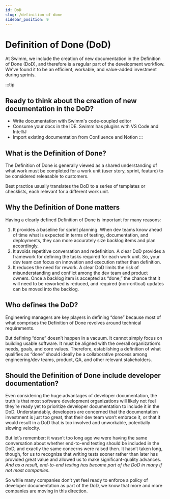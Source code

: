 ```yaml
---
id: DoD
slug: /definition-of-done
sidebar_position: 9
---
```


# Definition of Done (DoD)

At Swimm, we include the creation of new documentation in the Definition of Done (DoD), and therefore is a regular part of the development workflow. We've found it to be an efficient, workable, and value-added investment during sprints.

:::tip

## Ready to think about the creation of new documentation in the DoD?

- Write documentation with Swimm's code-coupled editor
- Consume your docs in the IDE. Swimm has plugins with VS Code and IntelliJ
- Import existing documentation from Confluence and Notion
  :::

## What is the Definition of Done?

The Definition of Done is generally viewed as a shared understanding of what work must be completed for a work unit (user story, sprint, feature) to be considered releasable to customers.

Best practice usually translates the DoD to a series of templates or checklists, each relevant for a different work unit.

## Why the Definition of Done matters

Having a clearly defined Definition of Done is important for many reasons:

1. It provides a baseline for sprint planning. When dev teams know ahead of time what is expected in terms of testing, documentation, and deployments, they can more accurately size backlog items and plan accordingly.
2. It avoids repetitive conversation and redefinition. A clear DoD provides a framework for defining the tasks required for each work unit. So, your dev team can focus on innovation and execution rather than definition.
3. It reduces the need for rework. A clear DoD limits the risk of misunderstanding and conflict among the dev team and product owners. Once a backlog item is accepted as “done,” the chance that it will need to be reworked is reduced, and required (non-critical) updates can be moved into the backlog.

## Who defines the DoD?

Engineering managers are key players in defining “done” because most of what comprises the Definition of Done revolves around technical requirements.

But defining “done” doesn’t happen in a vacuum. It cannot simply focus on building usable software. It must be aligned with the overall organization’s needs, goals, and core values. Therefore, establishing a definition of what qualifies as “done” should ideally be a collaborative process among engineering/dev teams, product, QA, and other relevant stakeholders.

## Should the Definition of Done include developer documentation?

Even considering the huge advantages of developer documentation, the truth is that most software development organizations will likely not feel they’re ready yet to prioritize developer documentation to include it in the DoD. Understandably, developers are concerned that the documentation investment is just too great, that their dev team won’t embrace it, or that it would result in a DoD that is too involved and unworkable, potentially slowing velocity.

But let’s remember: it wasn’t too long ago we were having the same conversation about whether end-to-end testing should be included in the DoD, and exactly the same concerns were raised then. It hasn’t taken long, though, for us to recognize that writing tests sooner rather than later has provided great value and allowed us to make significant-quality advances. _And as a result, end-to-end testing has become part of the DoD in many if not most companies_.

So while many companies don’t yet feel ready to enforce a policy of developer documentation as part of the DoD, we know that more and more companies are moving in this direction.
